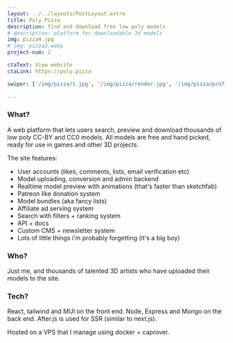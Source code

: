 ```yaml
---
layout: ../../layouts/PostLayout.astro
title: Poly.Pizza
description: find and download free low poly models 
# description: platform for downloadable 3d models
img: pizza4.jpg
# img: pizza2.webp
project-num: 2

ctaText: View website
ctaLink: https://poly.pizza

swiper: ['/img/pizza/1.jpg', '/img/pizza/render.jpg', '/img/pizza/profile.jpg', '/img/pizza/bundle.jpg', '/img/pizza/detail.jpg', '/img/pizza/support.png']
 
---
```


### What?

A web platform that lets users search, preview and download thousands of low poly CC-BY and CC0 models. 
All models are free and hand picked, ready for use in games and other 3D projects.

The site features: 
- User accounts (likes, comments, lists, email verification etc)
- Model uploading, conversion and admin backend
- Realtime model preview with animations (that's faster than sketchfab)
- Patreon like donation system
- Model bundles (aka fancy lists)
- Affiliate ad serving system
- Search with filters + ranking system
- API + docs
- Custom CMS + newsletter system
- Lots of little things i'm probably forgetting (it's a big boy)


### Who?

Just me, and thousands of talented 3D artists who have uploaded their models to the site.


### Tech?

React, tailwind and MUI on the front end. Node, Express and Mongo on the back end. After.js is used for SSR (similar to next.js).

Hosted on a VPS that I manage using docker + caprover.

